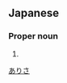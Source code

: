 ==Japanese==
{{ja-kanjitab|有|沙}}

===Proper noun===
{{ja-pos|proper|ありさ}}

# {{given name|female|lang=ja}}

[[Category:Japanese female given names|ありさ]]
